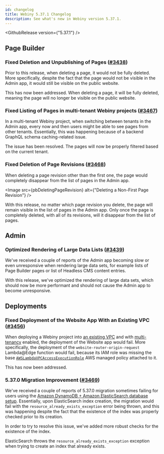 ```yaml
---
id: changelog
title: Webiny 5.37.1 Changelog
description: See what's new in Webiny version 5.37.1.
---
```



<GithubRelease version={"5.37.1"} />

## Page Builder

### Fixed Deletion and Unpublishing of Pages ([#3438](https://github.com/webiny/webiny-js/pull/3438))

Prior to this release, when deleting a page, it would not be fully deleted. More specifically, despite the fact that the page would not be visible in the Admin app, it would still be visible on the public website.

This has now been addressed. When deleting a page, it will be fully deleted, meaning the page will no longer be visible on the public website.

### Fixed Listing of Pages in multi-tenant Webiny projects ([#3467](https://github.com/webiny/webiny-js/pull/3467))

In a multi-tenant Webiny project, when switching between tenants in the Admin app, every now and then users might be able to see pages from other tenants. Essentially, this was happening because of a backend GraphQL schema caching-related issue.

The issue has been resolved. The pages will now be properly filtered based on the current tenant.

### Fixed Deletion of Page Revisions ([#3468](https://github.com/webiny/webiny-js/pull/3468))

When deleting a page revision other than the first one, the page would completely disappear from the list of pages in the Admin app.

<Image src={pbDeletingPageRevision} alt={"Deleting a Non-First Page Revision"} />

With this release, no matter which page revision you delete, the page will remain visible in the list of pages in the Admin app. Only once the page is completely deleted, with all of its revisions, will it disappear from the list of pages.

## Admin

### Optimized Rendering of Large Data Lists ([#3439](https://github.com/webiny/webiny-js/pull/3439))

We've received a couple of reports of the Admin app becoming slow or even unresponsive when rendering large data sets, for example lists of Page Builder pages or list of Headless CMS content entries.

With this release, we've optimized the rendering of large data sets, which should now be more performant and should not cause the Admin app to become unresponsive.

## Deployments

### Fixed Deployment of the Website App With an Existing VPC ([#3456](https://github.com/webiny/webiny-js/pull/3456))

When deploying a Webiny project into [an existing VPC](/docs/enterprise/use-existing-amazon-vpc) and with [multi-tenancy](/docs/enterprise/multi-tenancy) enabled, the deployment of the Website app would fail. More specifically, the deployment of the `website-router-origin-request` Lambda@Edge function would fail, because its IAM role was missing the base [`AWSLambdaVPCAccessExecutionRole`](https://docs.aws.amazon.com/aws-managed-policy/latest/reference/AWSLambdaVPCAccessExecutionRole.html) AWS managed policy attached to it.

This has now been addressed.

### 5.37.0 Migration Improvement ([#3469](https://github.com/webiny/webiny-js/pull/3469))

We've received a couple of reports of 5.37.0 migration sometimes failing for users using the [Amazon DynamoDB + Amazon ElasticSearch database setup](/docs/architecture/introduction#different-database-setups). Essentially, upon ElasticSearch index creation, the migration would fail with the `resource_already_exists_exception` error being thrown, and this was happening despite the fact that the existence of the index was properly checked prior to its creation.

In order to try to resolve this issue, we've added more robust checks for the existence of the index.

<Alert type="info">

ElasticSearch throws the `resource_already_exists_exception` exception when trying to create an index that already exists.

</Alert>
